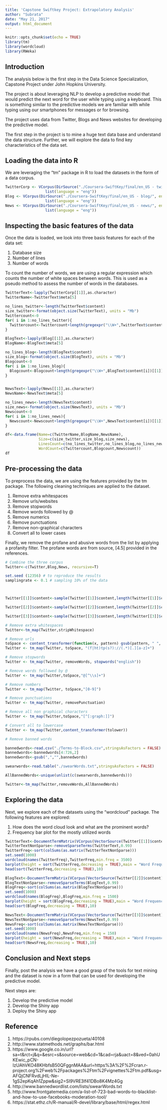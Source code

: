 ```yaml
---
title: 'Capstone Swiftkey Project: Extrapolatory Analysis'
author: "Subrata"
date: "May 21, 2017"
output: html_document
---
```


```r
knitr::opts_chunk$set(echo = TRUE)
library(tm)
library(wordcloud)
library(RWeka)
```

## Introduction

The analysis below is the first step in the Data Science Specialization, Capstone Project under John Hopkins University. 

The project is about leveraging NLP to develop a predictive model that would predict the next word for the user while typing using a keyboard. This is something similar to the predictive models we are familiar with while typing using our smartphones for messages or for browsing. 

The project uses data from Twitter, Blogs and News websites for developing the predictive model.

The first step in the project is to mine a huge text data base and understand the data structure. Further, we will explore the data to find key characteristics of the data set.

## Loading the data into R

We are leveraging the "tm" package in R to load the datasets in the form of a data corpus.

```r

TwitterCorp <- VCorpus(DirSource("./Coursera-SwiftKey/final/en_US - twitter/", encoding = "UTF-8"), readerControl = 
                  list(language = "eng"))
Blog <- VCorpus(DirSource("./Coursera-SwiftKey/final/en_US - blog/", encoding = "UTF-8"), readerControl = 
                  list(language = "eng"))
News <- VCorpus(DirSource("./Coursera-SwiftKey/final/en_US - news/", encoding = "UTF-8"), readerControl = 
                  list(language = "eng"))

```

## Inspecting the basic features of the data

Once the data is loaded, we look into three basis features for each of the data set:

1. Database size
2. Number of lines
3. Number of words

To count the number of words, we are using a regular expression which counts the number of white spaces between words. This is used as a pseudo method to assess the number of words in the databases.

```r
TwitterText<-lapply(TwitterCorp[[1]],as.character)
TwitterName<-TwitterText$meta[5]

no_lines_twitter<-length(TwitterText$content)
size_twitter<-format(object.size(TwitterText), units = "Mb")
Twittercount<-0
for( i in 1:no_lines_twitter){
  Twittercount<-Twittercount+length(gregexpr("\\W+",TwitterText$content[i])[[1]]-1)
}

BlogText<-lapply(Blog[[1]],as.character)
BlogName<-BlogText$meta[5]

no_lines_blog<-length(BlogText$content)
size_blog<-format(object.size(BlogText), units = "Mb")
Blogcount<-0
for( i in 1:no_lines_blog){
  Blogcount<-Blogcount+length(gregexpr("\\W+",BlogText$content[i])[[1]]-1)
}


NewsText<-lapply(News[[1]],as.character)
NewsName<-NewsText$meta[5]

no_lines_news<-length(NewsText$content)
size_news<-format(object.size(NewsText), units = "Mb")
Newscount<-0
for( i in 1:no_lines_news){
  Newscount<-Newscount+length(gregexpr("\\W+",NewsText$content[i])[[1]]-1)
}

df<-data.frame(Name=c(TwitterName,BlogName,NewsName),
               Size=c(size_twitter,size_blog,size_news),
               LinesCount=c(no_lines_twitter,no_lines_blog,no_lines_news),
               WordCount=c(Twittercount,Blogcount,Newscount))
df
```

## Pre-processing the data 

To preprocess the data, we are using the features provided by the tm package. The following cleaning techniques are applied to the dataset.

1. Remove extra whitespaces
2. Remove urls/websites
3. Remove stopwords
4. Remove words followed by @
5. Remove numerics
6. Remove punctuations
7. Remove non-graphical characters
8. Convert all to lower cases

Finally, we remove the profane and abusive words from the list by applying a profanity filter. The profane words are from source, [4.5] provided in the references.

```r
# Combine the three corpus
Twitter<-c(Twitter,Blog,News, recursive=T)

set.seed (12356) # to reproduce the results
samplingrate <- 0.1 # sampling 10% of the data



Twitter[[1]]$content<-sample(Twitter[[1]]$content,length(Twitter[[1]]$content)*samplingrate)

Twitter[[2]]$content<-sample(Twitter[[2]]$content,length(Twitter[[2]]$content)*samplingrate)

Twitter[[3]]$content<-sample(Twitter[[3]]$content,length(Twitter[[3]]$content)*samplingrate)

# Remove extra whitespaces
Twitter<-tm_map(Twitter,stripWhitespace)

# Remove urls
toSpace <- content_transformer(function(x, pattern) gsub(pattern, " ", x))
Twitter <- tm_map(Twitter, toSpace, "(f|ht)tp(s?)://(.*)[.][a-z]+")

# Remove stopwords
Twitter <- tm_map(Twitter, removeWords, stopwords("english"))

# Remove words followed by @
Twitter <- tm_map(Twitter,toSpace,"@[^\\s]+")

# Remove numbers
Twitter <- tm_map(Twitter, toSpace,"[0-9]")

# Remove punctuations
Twitter <- tm_map(Twitter, removePunctuation)

# Remove all non graphical characters
Twitter <- tm_map(Twitter,toSpace,"[^[:graph:]]")

# Convert all to lowercase
Twitter <- tm_map(Twitter,content_transformer(tolower))

# Remove banned words

bannedwords<-read.csv("./Terms-to-Block.csv",stringsAsFactors = FALSE)
bannedwords<-bannedwords[4:726,2]
bannedwords<-gsub(",","",bannedwords)

swearwords<-read.table("./swearWords.txt",stringsAsFactors = FALSE)

AllBannedWords<-unique(unlist(c(swearwords,bannedwords)))

Twitter<-tm_map(Twitter,removeWords,AllBannedWords)
```

## Exploring the data

Next, we explore each of the datasets using the "wordcloud" package. The following features are explored:

1. How does the word cloud look and what are the prominent words?
2. Frequency bar plot for the mostly utilized words

```r

TwitterText<-DocumentTermMatrix(VCorpus(VectorSource(Twitter[[1]]$content)))
TwitterTextNonSparse<-removeSparseTerms(TwitterText,0.99)
TwitterFreq<-sort(colSums(as.matrix(TwitterTextNonSparse)))
set.seed(1000)
wordcloud(names(TwitterFreq),TwitterFreq,min.freq = 3500)
barplot(height = sort(TwitterFreq,decreasing = TRUE),main = "Word Frequency plot: Twitter")
head(sort(TwitterFreq,decreasing = TRUE),10)

BlogText<-DocumentTermMatrix(VCorpus(VectorSource(Twitter[[2]]$content)))
BlogTextNonSparse<-removeSparseTerms(BlogText,0.99)
BlogFreq<-sort(colSums(as.matrix(BlogTextNonSparse)))
set.seed(1000)
wordcloud(names(BlogFreq),BlogFreq,min.freq = 1500)
barplot(height = sort(BlogFreq,decreasing = TRUE),main = "Word Frequency plot: Blog")
head(sort(BlogFreq,decreasing = TRUE),10)

NewsText<-DocumentTermMatrix(VCorpus(VectorSource(Twitter[[3]]$content)))
NewsTextNonSparse<-removeSparseTerms(NewsText,0.99)
NewsFreq<-sort(colSums(as.matrix(NewsTextNonSparse)))
set.seed(1000)
wordcloud(names(NewsFreq),NewsFreq,min.freq = 150)
barplot(height = sort(NewsFreq,decreasing = TRUE),main = "Word Frequency plot: News")
head(sort(NewsFreq,decreasing = TRUE),10)
```

## Conclusion and Next steps

Finally, post the analysis we have a good grasp of the tools for text mining and the dataset is now in a form that can be used for developing the predictive model.

Next steps are:

1. Develop the predictive model
2. Develop the Shiny app
3. Deploy the Shiny app

## Reference

1) https://rpubs.com/diegolopezpozueta/40108
2) http://www.statmethods.net/graphs/bar.html
3) https://www.google.co.in/url?sa=t&rct=j&q=&esrc=s&source=web&cd=1&cad=rja&uact=8&ved=0ahUKEwic_pCN-IzUAhVKO48KHbfsB50QFggnMAA&url=https%3A%2F%2Fcran.r-project.org%2Fweb%2Fpackages%2Ftm%2Fvignettes%2Ftm.pdf&usg=AFQjCNFRvdLjHlL-Ne-1gS2epKqAh1Zppw&sig2=SI9VRE3lf41DBo8K4Mz4Gg
4) http://www.bannedwordlist.com/lists/swearWords.txt
5) http://www.frontgatemedia.com/a-list-of-723-bad-words-to-blacklist-and-how-to-use-facebooks-moderation-tool/
6) https://stat.ethz.ch/R-manual/R-devel/library/base/html/regex.html